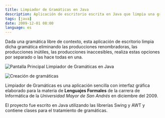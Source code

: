 ```yaml
---
title: Limpiador de Gramáticas en Java
description: Aplicación de escritorio escrita en Java que limpia una gramática eliminando las producciones renombradoras, las producciones inútiles y las producciones inaccesibles.
tags: [java]
date: 2009-12-01 08:00
language: es
---
```


Dada una gramática libre de contexto, esta aplicación de escritorio limpia dicha gramática eliminando las producciones renombradoras, las producciones inútiles, las producciones inaccesibles, realiza estas opciones por separado o las hace todas en una.

![Pantalla Principal Limpiador de Gramáticas en Java](/images/java/grammar-cleaner/limpiador-gramaticas-java-1.png)

![Creación de gramáticas](/images/java/grammar-cleaner/limpiador-gramaticas-java-2.png)

Limpiador de Gramáticas es una aplicación sencilla con interfaz gráfica elaborado para la materia de __Lenguajes Formales__ de la carrera de Informática de la *Universidad Mayor de San Andrés* en diciembre del 2009.

El proyecto fue escrito en Java utilizando las librerías Swing y AWT y contiene clases para el tratamiento de gramáticas.

<GitHub repo="LimpiadorDeGramaticas"/>

